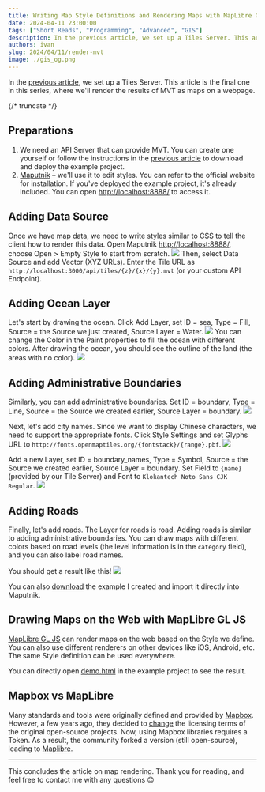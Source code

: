 ```yaml
---
title: Writing Map Style Definitions and Rendering Maps with MapLibre GL JS
date: 2024-04-11 23:00:00
tags: ["Short Reads", "Programming", "Advanced", "GIS"]
description: In the previous article, we set up a Tiles Server. This article is the final one in this series, where we'll render the results of MVT as maps on a webpage.
authors: ivan
slug: 2024/04/11/render-mvt
image: ./gis_og.png
---
```


In the [previous article](../make-your-own-tile-servers/index.mdx), we set up a Tiles Server. This article is the final one in this series, where we'll render the results of MVT as maps on a webpage.

{/* truncate */}

## Preparations
1. We need an API Server that can provide MVT. You can create one yourself or follow the instructions in the [previous article](../make-your-own-tile-servers/index.mdx) to download and deploy the example project.
2. [Maputnik](https://github.com/maplibre/maputnik) – we'll use it to edit styles. You can refer to the official website for installation. If you've deployed the example project, it's already included. You can open [http://localhost:8888/](http://localhost:8888/) to access it.

## Adding Data Source
Once we have map data, we need to write styles similar to CSS to tell the client how to render this data. Open Maputnik [http://localhost:8888/](http://localhost:8888/), choose Open > Empty Style to start from scratch.
![](./screen-1.png)
Then, select Data Source and add Vector (XYZ URLs). Enter the Tile URL as `http://localhost:3000/api/tiles/{z}/{x}/{y}.mvt` (or your custom API Endpoint).

## Adding Ocean Layer
Let's start by drawing the ocean. Click Add Layer, set ID = sea, Type = Fill, Source = the Source we just created, Source Layer = Water.
![](./screen-2.png)
You can change the Color in the Paint properties to fill the ocean with different colors. After drawing the ocean, you should see the outline of the land (the areas with no color).
![](./screen-3.png)

## Adding Administrative Boundaries
Similarly, you can add administrative boundaries. Set ID = boundary, Type = Line, Source = the Source we created earlier, Source Layer = boundary.
![](./screen-4.png)

Next, let's add city names. Since we want to display Chinese characters, we need to support the appropriate fonts. Click Style Settings and set Glyphs URL to `http://fonts.openmaptiles.org/{fontstack}/{range}.pbf`.
![](./screen-5.png)

Add a new Layer, set ID = boundary_names, Type = Symbol, Source = the Source we created earlier, Source Layer = boundary. Set Field to `{name}` (provided by our Tile Server) and Font to `Klokantech Noto Sans CJK Regular`.
![](./screen-6.png)

## Adding Roads
Finally, let's add roads. The Layer for roads is road. Adding roads is similar to adding administrative boundaries. You can draw maps with different colors based on road levels (the level information is in the `category` field), and you can also label road names.

You should get a result like this!
![](./screen-7.png)

You can also [download](./goofy_blog_demo.json) the example I created and import it directly into Maputnik.

## Drawing Maps on the Web with MapLibre GL JS
[MapLibre GL JS](https://github.com/maplibre/maplibre-gl-js/) can render maps on the web based on the Style we define. You can also use different renderers on other devices like iOS, Android, etc. The same Style definition can be used everywhere.

You can directly open [demo.html](https://github.com/oscar60310/tile-server-demo/blob/main/demo.html) in the example project to see the result.

## Mapbox vs MapLibre
Many standards and tools were originally defined and provided by [Mapbox](https://github.com/mapbox). However, a few years ago, they decided to [change](https://github.com/mapbox/mapbox-gl-js/issues/10162) the licensing terms of the original open-source projects. Now, using Mapbox libraries requires a Token. As a result, the community forked a version (still open-source), leading to [Maplibre](https://github.com/maplibre/maplibre-gl-js).

----

This concludes the article on map rendering. Thank you for reading, and feel free to contact me with any questions 😊


<GisSeries />
